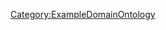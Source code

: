 <includeonly>{{METADATA|Keywords={{{HasKeyword|}}}|HasEntityTitle={{{HasEntityTitle}}}|HasEntityBlurb={{{HasEntityBlurb|}}}|HasEntityType=Troubleshooting}}
</includeonly>
<noinclude>[[Category:ExampleDomainOntology]]</noinclude>
